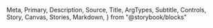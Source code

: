  Meta,
  Primary,
  Description,
  Source,
  Title,
  ArgTypes,
  Subtitle,
  Controls,
  Story,
  Canvas,
  Stories,
  Markdown,
} from "@storybook/blocks"

<Meta of={VerticalSpacing} />
<Title />
<Description of={VerticalSpacing} />

```tsx
import { VerticalSpacing } from "@einride/ui"
```

## Basic

<Description of={VerticalSpacing.Basic} />
<Canvas of={VerticalSpacing.Basic} />
<Controls of={VerticalSpacing.Basic} />
